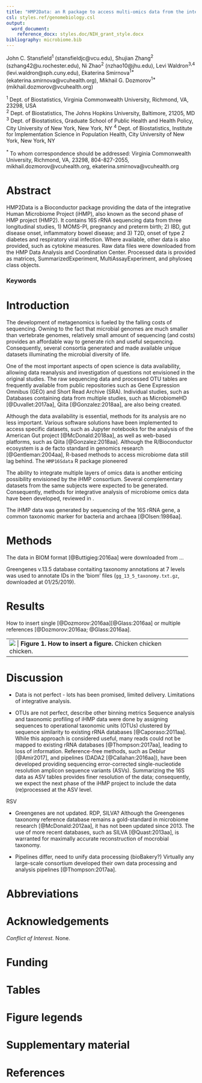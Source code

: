 ```yaml
---
title: "HMP2Data: an R package to access multi-omics data from the integrative Microbiome Project"
csl: styles.ref/genomebiology.csl
output: 
  word_document:
    reference_docx: styles.doc/NIH_grant_style.docx
bibliography: microbiome.bib
---
```


John C. Stansfield^1^ (stansfieldjc@vcu.edu), Shujian Zhang^2^ (szhang42@u.rochester.edu), Ni Zhao^2^ (nzhao10@jhu.edu), Levi Waldron^3,4^ (levi.waldron@sph.cuny.edu), Ekaterina Smirnova^1\*^ (ekaterina.smirnova@vcuhealth.org), Mikhail G. Dozmorov^1\*^ (mikhail.dozmorov@vcuhealth.org)

^1^ Dept. of Biostatistics, Virginia Commonwealth University, Richmond, VA, 23298, USA  
^2^ Dept. of Biostatistics, The Johns Hopkins University, Baltimore, 21205, MD
^3^ Dept. of Biostatistics, Graduate School of Public Health and Health Policy, City University of New York, New York, NY
^4^ Dept. of Biostatistics, Institute for Implementation Science in Population Health, City University of New York, New York, NY

^\*^ To whom correspondence should be addressed: Virginia Commonwealth University, Richmond, VA, 23298, 804-827-2055, mikhail.dozmorov@vcuhealth.org, ekaterina.smirnova@vcuhealth.org

# Abstract

HMP2Data is a Bioconductor package providing the data of the integrative Human Microbiome Project (iHMP), also known as the second phase of HMP project (HMP2). It contains 16S rRNA sequencing data from three longitudinal studies, 1) MOMS-PI, pregnancy and preterm birth; 2) IBD, gut disease onset, inflammatory bowel disease; and 3) T2D, onset of type 2 diabetes and respiratory viral infection. Where available, other data is also provided, such as cytokine measures. Raw data files were downloaded from the HMP Data Analysis and Coordination Center. Processed data is provided as matrices, SummarizedExperiment, MultiAssayExperiment, and phyloseq class objects.
    
### Keywords

# Introduction

The development of metagenomics is fueled by the falling costs of sequencing. Owning to the fact that microbial genomes are much smaller than vertebrate genomes, relatively small amount of sequencing (and costs) provides an affordable way to generate rich and useful sequencing. Consequently, several consortia generated and made available unique datasets illuminating the microbial diversity of life. 

One of the most important aspects of open science is data availability, allowing data reanalysis and investigation of questions not envisioned in the original studies. The raw sequencing data and processed OTU tables are frequently available from public repositories such as Gene Expression Omnibus (GEO) and Short Read Archive (SRA). Individual studies, such as  Databases containing data from multiple studies, such as MicrobiomeHD [@Duvallet:2017aa], Qiita [@Gonzalez:2018aa], are also being created.

Although the data availability is essential, methods for its analysis are no less important. Various software solutions have been implemented to access specific datasets, such as Jupyter notebooks for the analysis of the American Gut project [@McDonald:2018aa], as well as web-based platforms, such as Qiita [@Gonzalez:2018aa]. Although the R/Bioconductor ecosystem is a de facto standard in genomics research [@Gentleman:2004aa], R-based methods to access microbiome data still lag behind. The `HMP16Sdata` R package pioneered 

The ability to integrate multiple layers of omics data is another enticing possibility envisioned by the iHMP consortium. Several complementary datasets from the same subjects were expected to be generated. Consequently, methods for integrative analysis of microbiome omics data have been developed, reviewed in .

The iHMP data was generated by sequencing of the 16S rRNA gene, a common taxonomic marker for bacteria and archaea [@Olsen:1986aa].



# Methods

The data in BIOM format [@Buttigieg:2016aa] were downloaded from ...

Greengenes v.13.5 database contaiting taxonomy annotations at 7 levels was used to annotate IDs in the 'biom' files (`gg_13_5_taxonomy.txt.gz`, downloaded at 01/25/2019). 

# Results

How to insert single [@Dozmorov:2016aa][@Glass:2016aa] or multiple references [@Dozmorov:2016aa; @Glass:2016aa].

+-------+
| ![](figures/chicken.png)      |
| **Figure 1. How to insert a figure.** Chicken chicken chicken.     |
+-------+

# Discussion

- Data is not perfect - lots has been promised, limited delivery. Limitations of integrative analysis.

- OTUs are not perfect, describe other binning metrics
Sequence analysis and taxonomic profiling of iHMP data were done by assigning sequences to operational taxonomic units (OTUs) clustered by sequence similarity to existing rRNA databases [@Caporaso:2011aa]. While this approach is considered useful, many reads could not be mapped to existing rRNA databases [@Thompson:2017aa], leading to loss of information. Reference-free methods, such as Deblur [@Amir2017], and pipelines (DADA2 [@Callahan:2016aa]), have been developed providing sequencing error-corrected single-nucleotide resolution amplicon sequence variants (ASVs). Summarizing the 16S data as ASV tables provides finer resolution of the data; consequently, we expect the next phase of the iHMP project to include the data (re)processed at the ASV level.

RSV

- Greengenes are not updated. RDP, SILVA?
Although the Greengenes taxonomy reference database remains a gold-standard in microbiome research [@McDonald:2012aa], it has not been updated since 2013. The use of more recent databases, such as SILVA [@Quast:2013aa], is warranted for maximally accurate reconstruction of mocrobial taxonomy.

- Pipelines differ, need to unify data processing (bioBakery?)
Virtually any large-scale consortium developed their own data processing and analysis pipelines [@Thompson:2017aa].


# Abbreviations

# Acknowledgements

_Conflict of Interest._ None.

# Funding

# Tables

# Figure legends

# Supplementary material

# References
